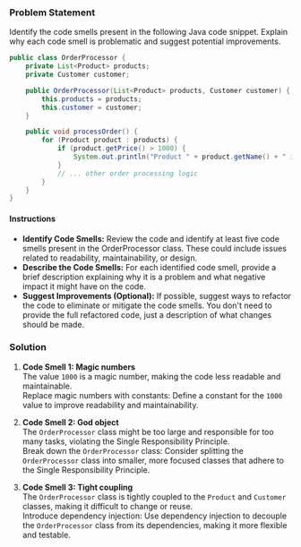 ### Problem Statement
Identify the code smells present in the following Java code snippet. Explain why each code smell is problematic and suggest potential improvements.

```java copy
public class OrderProcessor {
    private List<Product> products;
    private Customer customer;

    public OrderProcessor(List<Product> products, Customer customer) {
        this.products = products;
        this.customer = customer;
    }

    public void processOrder() {
        for (Product product : products) {
            if (product.getPrice() > 1000) {
                System.out.println("Product " + product.getName() + " is expensive!");
            }
            // ... other order processing logic
        }
    }
}

```

#### Instructions
- **Identify Code Smells:** Review the code and identify at least five code smells present in the OrderProcessor class. These could include issues related to readability, maintainability, or design.
- **Describe the Code Smells:** For each identified code smell, provide a brief description explaining why it is a problem and what negative impact it might have on the code.
- **Suggest Improvements (Optional):** If possible, suggest ways to refactor the code to eliminate or mitigate the code smells. You don't need to provide the full refactored code, just a description of what changes should be made.


### Solution

1. **Code Smell 1: Magic numbers**
<br/>The value `1000` is a magic number, making the code less readable and maintainable.
<br />Replace magic numbers with constants: Define a constant for the `1000` value to improve readability and maintainability.


2. **Code Smell 2: God object**
<br/>The `OrderProcessor` class might be too large and responsible for too many tasks, violating the Single Responsibility Principle.
<br />Break down the `OrderProcessor` class: Consider splitting the `OrderProcessor` class into smaller, more focused classes that adhere to the Single Responsibility Principle.


3. **Code Smell 3: Tight coupling**
<br/>The `OrderProcessor` class is tightly coupled to the `Product` and `Customer` classes, making it difficult to change or reuse.
<br />Introduce dependency injection: Use dependency injection to decouple the `OrderProcessor` class from its dependencies, making it more flexible and testable.
